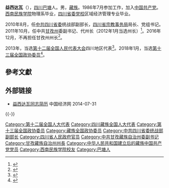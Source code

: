 '''益西达瓦'''（{{bd|1964年|5月|}}），[[四川|四川]][[巴塘|巴塘]]人。男，[[藏族|藏族]]。1986年7月参加工作，加入[[中国共产党|中国共产党]]。[[西南民族学院|西南民族学院]]物理系毕业，[[四川省委党校|四川省委党校]]区域经济管理专业毕业。

2010年8月，任[[中共四川省委|中共四川省委]]统战部副部长，[[四川省宗教事务局|四川省宗教事务局]]局长、党组书记。2011年10月，任中共[[甘孜州|甘孜州]]委副书记、代州长（2012年1月当选州长）<ref>{{cite web|accessdate=2014-06-18|url=http://district.ce.cn/newarea/sddy/201201/05/t20120105_22977371.shtml|title=益西达瓦当选甘孜州长 汪洋、杨晓东等8人当选副州长|publisher=中国经济网|archive-date=2019-06-10|archive-url=https://web.archive.org/web/20190610015237/http://district.ce.cn/newarea/sddy/201201/05/t20120105_22977371.shtml|dead-url=no}}</ref>。2016年12月，不再担任甘孜州州长<ref>{{cite web|url=http://www.thepaper.cn/newsDetail_forward_1588422|title=肖友才任四川甘孜州代理州长，益西达瓦因工作调动去职|publisher=澎湃新闻|accessdate=2016-12-27|archive-date=2019-06-14|archive-url=https://web.archive.org/web/20190614185109/http://www.thepaper.cn/newsDetail_forward_1588422|dead-url=no}}</ref>。

2013年，当选[[第十二届全国人民代表大会|第十二届全国人民代表大会]]四川地区代表<ref>{{cite news|title=全国人大代表信息-益西达瓦|url= http://210.82.31.1:8084/delegate/viewDelegate.action?dbid=122221|accessdate=2013-04-05|newspaper=全国人大网}}</ref>。2018年1月，当选[[中国人民政治协商会议第十三届全国委员会委员名单|第十三届全国政协委员]]<ref>{{Cite web|url=http://sports.163.com/18/0126/06/D92BRKK400051C89.html|title=中国人民政治协商会议第十三届全国委员会委员名单|accessdate=2018-01-26|last=|work=网易|archive-url=https://web.archive.org/web/20180127143232/http://sports.163.com/18/0126/06/D92BRKK400051C89.html|archive-date=2018-01-27|dead-url=yes}}</ref>。

==參考文獻==
{{reflist}}
==外部链接==
*[http://district.ce.cn/newarea/sddy/201201/05/t20120105_22977371.shtml 益西达瓦同志简历] {{Wayback|url=http://district.ce.cn/newarea/sddy/201201/05/t20120105_22977371.shtml |date=20190610015237 }} 中国经济网 2014-07-31

{{-}}
{{start box}}
{{s-gov|prc}}
{{s-before|}}
{{s-title|[[甘孜藏族自治州人民政府|甘孜藏族自治州人民政府]]州长|2011年10月—2016年12月}}
{{s-after|[[肖友才|肖友才]]}}
{{end box}}

{{DEFAULTSORT:Y益}}
[[Category:第十二届全国人大代表|Category:第十二届全国人大代表]]
[[Category:四川藏族全国人大代表|Category:四川藏族全国人大代表]]
[[Category:第十三届全国政协委员|Category:第十三届全国政协委员]]
[[Category:藏族全国政协委员|Category:藏族全国政协委员]]
[[Category:中共四川省委统战部副部长|Category:中共四川省委统战部副部长]]
[[Category:四川省人民政府官员|Category:四川省人民政府官员]]
[[Category:中共甘孜藏族自治州委副书记|Category:中共甘孜藏族自治州委副书记]]
[[Category:甘孜藏族自治州州長|Category:甘孜藏族自治州州長]]
[[Category:中华人民共和国建立后的藏族中国共产党党员|Category:中华人民共和国建立后的藏族中国共产党党员]]
[[Category:西南民族学院校友|Category:西南民族学院校友]]
[[Category:巴塘人|Category:巴塘人]]